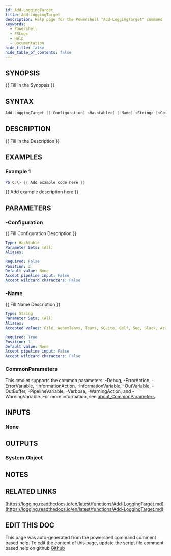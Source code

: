 ```yaml
---
id: Add-LoggingTarget
title: Add-LoggingTarget
description: Help page for the Powershell "Add-LoggingTarget" command
keywords:
  - Powershell
  - PSLogs
  - Help
  - Documentation
hide_title: false
hide_table_of_contents: false
---
```


## SYNOPSIS

\{\{ Fill in the Synopsis \}\}

## SYNTAX

```powershell
Add-LoggingTarget [[-Configuration] <Hashtable>] [-Name] <String> [<CommonParameters>]
```

## DESCRIPTION

\{\{ Fill in the Description \}\}

## EXAMPLES

### Example 1

```powershell
PS C:\> {{ Add example code here }}
```

\{\{ Add example description here \}\}

## PARAMETERS

### -Configuration

\{\{ Fill Configuration Description \}\}

```yaml
Type: Hashtable
Parameter Sets: (All)
Aliases:

Required: False
Position: 2
Default value: None
Accept pipeline input: False
Accept wildcard characters: False
```

### -Name

\{\{ Fill Name Description \}\}

```yaml
Type: String
Parameter Sets: (All)
Aliases:
Accepted values: File, WebexTeams, Teams, SQLite, Gelf, Seq, Slack, AzureLogAnalytics, WinEventLog, ElasticSearch, Console, Email

Required: True
Position: 1
Default value: None
Accept pipeline input: False
Accept wildcard characters: False
```

### CommonParameters

This cmdlet supports the common parameters: -Debug, -ErrorAction, -ErrorVariable, -InformationAction, -InformationVariable, -OutVariable, -OutBuffer, -PipelineVariable, -Verbose, -WarningAction, and -WarningVariable. For more information, see [about_CommonParameters](http://go.microsoft.com/fwlink/?LinkID=113216).

## INPUTS

### None

## OUTPUTS

### System.Object

## NOTES

## RELATED LINKS

[https://logging.readthedocs.io/en/latest/functions/Add-LoggingTarget.md](https://logging.readthedocs.io/en/latest/functions/Add-LoggingTarget.md)

## EDIT THIS DOC 

This page was auto-generated from the powershell command comment based help. To edit the content of this page, update the script file comment based help on github [Github](https://github.com/hanpq/PSLogs)
